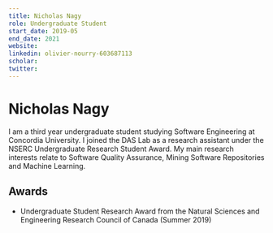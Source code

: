 ```yaml
---
title: Nicholas Nagy
role: Undergraduate Student
start_date: 2019-05
end_date: 2021
website:
linkedin: olivier-nourry-603687113
scholar:
twitter:
---
```


# Nicholas Nagy

I am a third year undergraduate student studying Software Engineering at Concordia University. I joined the DAS Lab as a research assistant under the NSERC Undergraduate Research Student Award. My main research interests relate to Software Quality Assurance, Mining Software Repositories and Machine Learning.

## Awards

- Undergraduate Student Research Award from the Natural Sciences and Engineering Research Council of Canada (Summer 2019)
